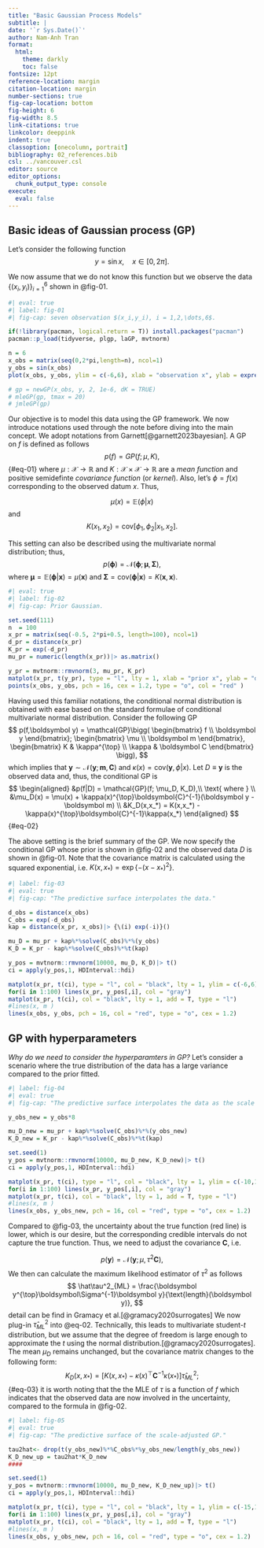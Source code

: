 ```yaml
---
title: "Basic Gaussian Process Models"
subtitle: |
date: '`r Sys.Date()`'
author: Nam-Anh Tran
format:
  html: 
    theme: darkly
    toc: false
fontsize: 12pt
reference-location: margin
citation-location: margin
number-sections: true
fig-cap-location: bottom
fig-height: 6
fig-width: 8.5
link-citations: true
linkcolor: deeppink
indent: true
classoption: [onecolumn, portrait]
bibliography: 02_references.bib
csl: ../vancouver.csl
editor: source
editor_options: 
  chunk_output_type: console
execute: 
  eval: false
---
```


\renewcommand{\bf}[1]{\boldsymbol{#1}}

## Basic ideas of Gaussian process (GP)

Let's consider the following function 
$$
y = \sin x, \quad x \in [0,2\pi].
$$

We now assume that we do not know this function but we observe the data $\{(x_i, y_i)\}_{i =1}^6$ shown in @fig-01. 

```r
#| eval: true
#| label: fig-01
#| fig-cap: seven observation $(x_i,y_i), i = 1,2,\dots,6$.

if(!library(pacman, logical.return = T)) install.packages("pacman")
pacman::p_load(tidyverse, plgp, laGP, mvtnorm)

n = 6
x_obs = matrix(seq(0,2*pi,length=n), ncol=1)
y_obs = sin(x_obs)
plot(x_obs, y_obs, ylim = c(-6,6), xlab = "observation x", ylab = expression(sin~"(x)" ), pch = 16, cex = 1.2, type = "o", col = "red" )

# gp = newGP(x_obs, y, 2, 1e-6, dK = TRUE)
# mleGP(gp, tmax = 20)
# jmleGP(gp)
```

Our objective is to model this data using the GP framework. We now introduce notations used through the note before diving into the main concept. We adopt notations from Garnett[@garnett2023bayesian]. A GP on $f$ is defined as follows
$$
p(f) =  GP(f; \mu, K),
$$ {#eq-01}
where $\mu: \mathcal{X} \to \mathbb{R}$ and $K: \mathcal{X\times X}\to \mathbb{R}$ are a *mean function* and positive semidefinte *covariance function*  (or *kernel*). Also, let's $\phi = f(x)$ corresponding to the observed datum $x$. Thus, 

$$
\mu(x) = \mathbb{E}(\phi|x) 
$$
and 
$$
K(x_1,x_2) = \text{cov}[\phi_1,\phi_2|x_1,x_2].
$$

This setting can also be described using the multivariate normal distribution; thus,
$$
p(\boldsymbol\phi) = \mathcal{N}(\boldsymbol\phi; \boldsymbol\mu, \boldsymbol\Sigma),
$$
where $\boldsymbol\mu = \mathbb{E}(\boldsymbol\phi|\boldsymbol x) = \mu(\boldsymbol x)$ and $\boldsymbol\Sigma = \text{cov}(\boldsymbol\phi|\boldsymbol x) = K(\boldsymbol{x}, \boldsymbol{x})$. 

```r
#| eval: true
#| label: fig-02
#| fig-cap: Prior Gaussian.

set.seed(111)
n  = 100
x_pr = matrix(seq(-0.5, 2*pi+0.5, length=100), ncol=1)
d_pr = distance(x_pr)
K_pr = exp(-d_pr)
mu_pr = numeric(length(x_pr))|> as.matrix()

y_pr = mvtnorm::rmvnorm(3, mu_pr, K_pr)
matplot(x_pr, t(y_pr), type = "l", lty = 1, xlab = "prior x", ylab = "density", ylim = c(-6,6), col = c("blue","green", "gray"))
points(x_obs, y_obs, pch = 16, cex = 1.2, type = "o", col = "red" )
```

Having used this familiar notations, the conditional normal distribution is obtained with ease based on the standard formulae of conditional multivariate normal distribution. Consider the following GP
$$
p(f,\boldsymbol y) = \mathcal{GP}\bigg(
\begin{bmatrix}
f \\ 
\boldsymbol y
\end{bmatrix};
\begin{bmatrix}
\mu \\ 
\boldsymbol m
\end{bmatrix},
\begin{bmatrix}
K & \kappa^{\top} \\
\kappa & \boldsymbol C
\end{bmatrix}
\bigg),
$$
which implies that $\boldsymbol y \sim \mathcal{N}(\boldsymbol y; \boldsymbol m, \boldsymbol C)$ and $\kappa(x) = \text{cov}(\boldsymbol y, \phi|x)$. Let $D \equiv \boldsymbol y$ is the observed data and, thus, the conditional GP is
$$
\begin{aligned}
&p(f|D) = \mathcal{GP}(f; \mu_D, K_D),\\ 
\text{ where } \\
&\mu_D(x) = \mu(x) + \kappa(x)^{\top}\boldsymbol{C}^{-1}(\boldsymbol y - \boldsymbol m)  \\
&K_D(x,x_*) = K(x,x_*) - \kappa(x)^{\top}\boldsymbol{C}^{-1}\kappa(x_*)
\end{aligned}
$$ {#eq-02}


The above setting is the brief summary of the GP. We now specify the conditional GP whose prior is shown in @fig-02 and the observed data $D$ is shown in @fig-01. Note that the covariance matrix is calculated using the squared exponential, i.e. $K(x,x_*) = \exp\{-(x-x_*)^2\}$.

```r
#| label: fig-03
#| eval: true
#| fig-cap: "The predictive surface interpolates the data."

d_obs = distance(x_obs)
C_obs = exp(-d_obs)
kap = distance(x_pr, x_obs)|> {\(i) exp(-i)}()

mu_D = mu_pr + kap%*%solve(C_obs)%*%(y_obs)
K_D = K_pr - kap%*%solve(C_obs)%*%t(kap)

y_pos = mvtnorm::rmvnorm(10000, mu_D, K_D)|> t()
ci = apply(y_pos,1, HDInterval::hdi)

matplot(x_pr, t(ci), type = "l", col = "black", lty = 1, ylim = c(-6,6), xlab = "observation x", ylab = expression(sin~"(x)" ) )
for(i in 1:100) lines(x_pr, y_pos[,i], col = "gray")
matplot(x_pr, t(ci), col = "black", lty = 1, add = T, type = "l")
#lines(x, m )
lines(x_obs, y_obs, pch = 16, col = "red", type = "o", cex = 1.2)
```

## GP with hyperparameters

*Why do we need to consider the hyperparamters in GP?* Let's consider a scenario where the true distribution of the data has a large variance compared to the prior fitted.  

```r
#| label: fig-04
#| eval: true
#| fig-cap: "The predictive surface interpolates the data as the scale of 8 is added."

y_obs_new = y_obs*8

mu_D_new = mu_pr + kap%*%solve(C_obs)%*%(y_obs_new)
K_D_new = K_pr - kap%*%solve(C_obs)%*%t(kap)

set.seed(1)
y_pos = mvtnorm::rmvnorm(10000, mu_D_new, K_D_new)|> t()
ci = apply(y_pos,1, HDInterval::hdi)

matplot(x_pr, t(ci), type = "l", col = "black", lty = 1, ylim = c(-10,10), xlab = "observation x", ylab = expression(sin~"(x)" ) )
for(i in 1:100) lines(x_pr, y_pos[,i], col = "gray")
matplot(x_pr, t(ci), col = "black", lty = 1, add = T, type = "l")
#lines(x, m )
lines(x_obs, y_obs_new, pch = 16, col = "red", type = "o", cex = 1.2)
```

Compared to @fig-03, the uncertainty about the true function (red line) is lower, which is our desire, but the corresponding credible intervals do not capture the true function. Thus, we need to adjust the covariance $\boldsymbol C$, i.e. 

$$
p(\boldsymbol y) = \mathcal{N}(\boldsymbol y; \mu, \tau^2\boldsymbol C),
$$
We then can calculate the maximum likelihood estimator of $\tau^2$ as follows   
$$
\hat\tau^2_{ML} = \frac{\boldsymbol y^{\top}\boldsymbol\Sigma^{-1}\boldsymbol y}{\text{length}(\boldsymbol y)},
$$
detail can be find in Gramacy et al.[@gramacy2020surrogates] We now plug-in $\hat\tau^2_{ML}$ into @eq-02. Technically, this leads to multivariate student-$t$ distribution, but we assume that the degree of freedom is large enough to approximate the $t$ using the normal distribution.[@gramacy2020surrogates]. The mean $\mu_D$ remains unchanged, but the covariance matrix changes to the following form:
$$
K_D(x,x_*) = \big[K(x,x_*) - \kappa(x)^{\top}\boldsymbol{C}^{-1}\kappa(x_*)\big]\hat\tau^2_{ML};
$$ {#eq-03}
it is worth noting that the the MLE of $\tau$ is a function of $f$ which indicates that the observed data are now involved in the uncertainty, compared to the formula in @fig-02. 

```r
#| label: fig-05
#| eval: true
#| fig-cap: "The predictive surface of the scale-adjusted GP."

tau2hat<- drop(t(y_obs_new)%*%C_obs%*%y_obs_new/length(y_obs_new))
K_D_new_up = tau2hat*K_D_new
####

set.seed(1)
y_pos = mvtnorm::rmvnorm(10000, mu_D_new, K_D_new_up)|> t()
ci = apply(y_pos,1, HDInterval::hdi)

matplot(x_pr, t(ci), type = "l", col = "black", lty = 1, ylim = c(-15,15), xlab = "observation x", ylab = expression(sin~"(x)" ) )
for(i in 1:100) lines(x_pr, y_pos[,i], col = "gray")
matplot(x_pr, t(ci), col = "black", lty = 1, add = T, type = "l")
#lines(x, m )
lines(x_obs, y_obs_new, pch = 16, col = "red", type = "o", cex = 1.2)
```

















